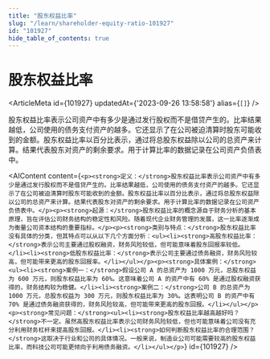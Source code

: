 ```yaml
---
title: "股东权益比率"
slug: "/learn/shareholder-equity-ratio-101927"
id: "101927"
hide_table_of_contents: true
---
```



# 股东权益比率

<ArticleMeta id={101927} updatedAt={'2023-09-26 13:58:58'} alias={`[]`} />
<div className='border-solid border-b border-t-0 my-4 border-[var(--ifm-color-gray-300)]' />

股东权益比率表示公司资产中有多少是通过发行股权而不是借贷产生的。比率结果越低，公司使用的债务支付资产的越多。它还显示了在公司被迫清算时股东可能收到的金额。股东权益比率以百分比表示，通过将总股东权益除以公司的总资产来计算。结果代表股东对资产的剩余要求。用于计算比率的数据记录在公司资产负债表中。

<AIContent content={`<p><strong>定义：</strong>股东权益比率表示公司资产中有多少是通过发行股权而不是借贷产生的。比率结果越低，公司使用的债务支付资产的越多。它还显示了在公司被迫清算时股东可能收到的金额。股东权益比率以百分比表示，通过将总股东权益除以公司的总资产来计算。结果代表股东对资产的剩余要求。用于计算比率的数据记录在公司资产负债表中。</p><p><strong>起源：</strong>股东权益比率的概念源自于财务分析的基本原理，旨在评估公司财务结构的稳定性和风险。随着现代企业财务管理的发展，这一比率逐渐成为衡量公司资本结构的重要指标。</p><p><strong>类别与特点：</strong>股东权益比率没有具体的分类，但其特点可以从以下几个方面分析：<ul><li><strong>高股东权益比率：</strong>表示公司主要通过股权融资，财务风险较低，但可能意味着股东回报率较低。</li><li><strong>低股东权益比率：</strong>表示公司主要通过债务融资，财务风险较高，但可能带来更高的股东回报率。</li></ul></p><p><strong>具体案例：</strong><ul><li><strong>案例一：</strong>假设公司 A 的总资产为 1000 万元，总股东权益为 600 万元，则股东权益比率为 60%。这意味着公司 A 的资产中有 60% 是通过股权融资获得的，财务结构较为稳健。</li><li><strong>案例二：</strong>公司 B 的总资产为 1000 万元，总股东权益为 300 万元，则股东权益比率为 30%。这表明公司 B 的资产中有 70% 是通过债务融资获得的，财务风险较高，但可能带来更高的股东回报。</li></ul></p><p><strong>常见问题：</strong><ul><li><strong>股东权益比率越高越好吗？</strong>不一定。虽然高股东权益比率表示公司财务风险较低，但也可能意味着公司没有充分利用财务杠杆来提高股东回报。</li><li><strong>如何判断股东权益比率的合理范围？</strong>这取决于行业和公司的具体情况。一般来说，制造业公司可能需要较高的股东权益比率，而科技公司可能更倾向于利用债务融资。</li></ul></p>`} id={101927} />
